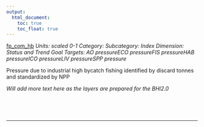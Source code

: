 ```yaml
---
output:
  html_document:
    toc: true
    toc_float: true
---
```


[fp_com_hb](https://github.com/OHI-Science/bhi/blob/master/baltic/layers/fp_com_hb_gl2018.csv)
*Units: scaled 0-1*
*Category:*
*Subcategory:*
*Index Dimension: Status and Trend*
*Goal Targets: AO pressureECO pressureFIS pressureHAB pressureICO pressureLIV pressureSPP pressure*

Pressure due to industrial high bycatch fishing identified by discard tonnes and standardized by NPP

*Will add more text here as the layers are prepared for the BHI2.0*

<br>



<br>

--- 

